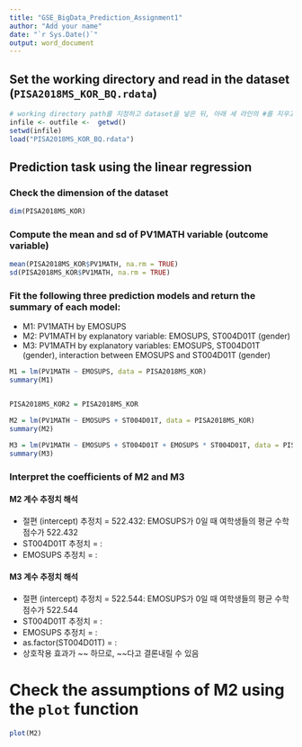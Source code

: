 ```yaml
---
title: "GSE_BigData_Prediction_Assignment1"
author: "Add your name"
date: "`r Sys.Date()`"
output: word_document
---
```


## Set the working directory and read in the dataset (`PISA2018MS_KOR_BQ.rdata`)

```r
# working directory path를 지정하고 dataset을 넣은 뒤, 아래 세 라인의 #를 지우고 activate해 주세요.
infile <- outfile <-  getwd()
setwd(infile)
load("PISA2018MS_KOR_BQ.rdata")
```

## Prediction task using the linear regression

### Check the dimension of the dataset
```r
dim(PISA2018MS_KOR)

```

### Compute the mean and sd of PV1MATH variable (outcome variable)
```r
mean(PISA2018MS_KOR$PV1MATH, na.rm = TRUE)
sd(PISA2018MS_KOR$PV1MATH, na.rm = TRUE)
```

### Fit the following three prediction models and return the summary of each model: 
* M1: PV1MATH by EMOSUPS
* M2: PV1MATH by explanatory variable: EMOSUPS,  ST004D01T (gender)
* M3: PV1MATH by explanatory variables: EMOSUPS, ST004D01T (gender), interaction between EMOSUPS and ST004D01T (gender)
```r
M1 = lm(PV1MATH ~ EMOSUPS, data = PISA2018MS_KOR)
summary(M1)


PISA2018MS_KOR2 = PISA2018MS_KOR

M2 = lm(PV1MATH ~ EMOSUPS + ST004D01T, data = PISA2018MS_KOR)
summary(M2)

M3 = lm(PV1MATH ~ EMOSUPS + ST004D01T + EMOSUPS * ST004D01T, data = PISA2018MS_KOR)
summary(M3)

```

### Interpret the coefficients of M2 and M3
#### M2 계수 추정치 해석
* 절편 (intercept) 추정치 = 522.432: EMOSUPS가 0일 때 여학생들의 평균 수학 점수가 522.432
* ST004D01T 추정치 =  : 
* EMOSUPS 추정치 = : 

#### M3 계수 추정치 해석
* 절편 (intercept) 추정치 = 522.544: EMOSUPS가 0일 때 여학생들의 평균 수학 점수가 522.544
* ST004D01T 추정치 =  :
* EMOSUPS 추정치 =  :
* as.factor(ST004D01T) =   :   
* 상호작용 효과가 ~~ 하므로, ~~다고 결론내릴 수 있음

# Check the assumptions of M2 using the `plot` function
```r
plot(M2)

```

